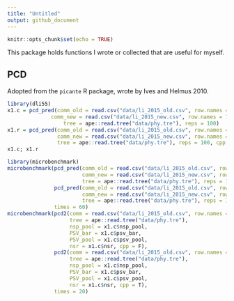 ```yaml
---
title: "Untitled"
output: github_document
---
```


```r
knitr::opts_chunk$set(echo = TRUE)
```

This package holds functions I wrote or collected that are useful for myself.

## PCD

Adopted from the `picante` R package, wrote by Ives and Helmus 2010.

```r
library(dli55)
x1.c = pcd_pred(comm_old = read.csv("data/li_2015_old.csv", row.names = 1, check.names = F),
              comm_new = read.csv("data/li_2015_new.csv", row.names = 1, check.names = F),
                  tree = ape::read.tree("data/phy.tre"), reps = 100)
x1.r = pcd_pred(comm_old = read.csv("data/li_2015_old.csv", row.names = 1, check.names = F),
                comm_new = read.csv("data/li_2015_new.csv", row.names = 1, check.names = F),
                tree = ape::read.tree("data/phy.tre"), reps = 100, cpp = F)
x1.c; x1.r

library(microbenchmark)
microbenchmark(pcd_pred(comm_old = read.csv("data/li_2015_old.csv", row.names = 1, check.names = F),
                        comm_new = read.csv("data/li_2015_new.csv", row.names = 1, check.names = F),
                        tree = ape::read.tree("data/phy.tre"), reps = 100, cpp = FALSE),
               pcd_pred(comm_old = read.csv("data/li_2015_old.csv", row.names = 1, check.names = F),
                        comm_new = read.csv("data/li_2015_new.csv", row.names = 1, check.names = F),
                        tree = ape::read.tree("data/phy.tre"), reps = 100, cpp = TRUE),
               times = 60)
microbenchmark(pcd2(comm = read.csv("data/li_2015_old.csv", row.names = 1, check.names = F),
                    tree = ape::read.tree("data/phy.tre"), 
                    nsp_pool = x1.c$nsp_pool, 
                    PSV_bar = x1.c$psv_bar, 
                    PSV_pool = x1.c$psv_pool, 
                    nsr = x1.c$nsr, cpp = F),
               pcd2(comm = read.csv("data/li_2015_old.csv", row.names = 1, check.names = F),
                    tree = ape::read.tree("data/phy.tre"), 
                    nsp_pool = x1.c$nsp_pool, 
                    PSV_bar = x1.c$psv_bar, 
                    PSV_pool = x1.c$psv_pool, 
                    nsr = x1.c$nsr, cpp = T),
               times = 20)
```

